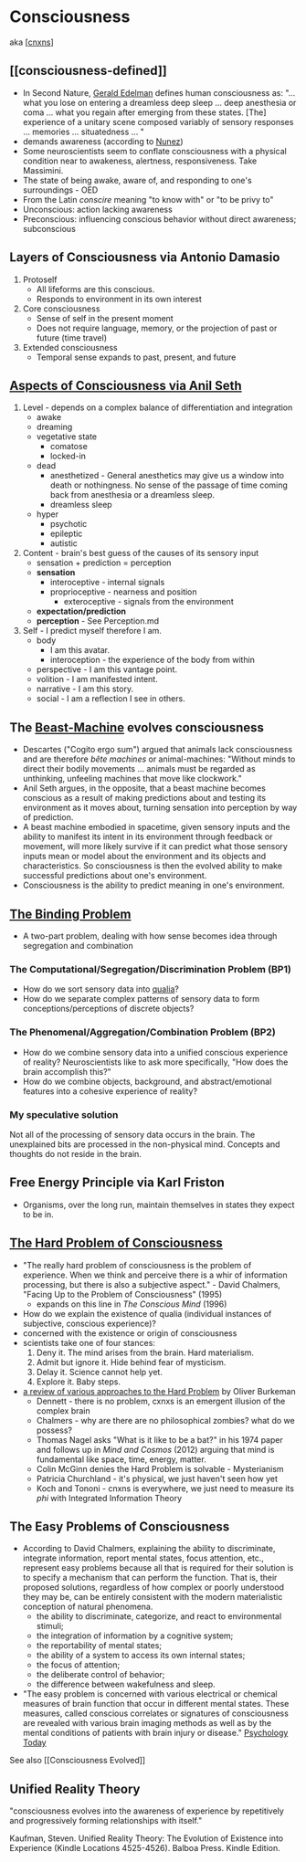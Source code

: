 # Consciousness

aka [[cnxns]]

## [[consciousness-defined]]

- In Second Nature, [Gerald Edelman](https://www.wikiwand.com/en/Gerald_Edelman) defines human consciousness as: "... what you lose on entering a dreamless deep sleep ... deep anesthesia or coma ... what you regain after emerging from these states. [The] experience of a unitary scene composed variably of sensory responses ... memories ... situatedness ... "
- demands awareness (according to [Nunez](https://www.psychologytoday.com/us/blog/the-new-science-consciousness/201702/could-zombie-be-elected-president))
- Some neuroscientists seem to conflate consciousness with a physical condition near to awakeness, alertness, responsiveness. Take Massimini.
- The state of being awake, aware of, and responding to one's surroundings - OED
- From the Latin _conscire_ meaning "to know with" or "to be privy to"
- Unconscious: action lacking awareness
- Preconscious: influencing conscious behavior without direct awareness; subconscious

## Layers of Consciousness via Antonio Damasio

1. Protoself
   - All lifeforms are this conscious.
   - Responds to environment in its own interest
2. Core consciousness
   - Sense of self in the present moment
   - Does not require language, memory, or the projection of past or future (time travel)
3. Extended consciousness
   - Temporal sense expands to past, present, and future

## [Aspects of Consciousness via Anil Seth](https://www.youtube.com/watch?v=xRel1JKOEbI)

1. Level - depends on a complex balance of differentiation and integration
   - awake
   - dreaming
   - vegetative state
     - comatose
     - locked-in
   - dead
     - anesthetized - General anesthetics may give us a window into death or nothingness. No sense of the passage of time coming back from anesthesia or a dreamless sleep.
     - dreamless sleep
   - hyper
     - psychotic
     - epileptic
     - autistic
2. Content - brain's best guess of the causes of its sensory input
   - sensation + prediction = perception
   - **sensation**
     - interoceptive - internal signals
     - proprioceptive - nearness and position
       - exteroceptive - signals from the environment
   - **expectation/prediction**
   - **perception** - See Perception.md
3. Self - I predict myself therefore I am.
   - body
     - I am this avatar.
     - interoception - the experience of the body from within
   - perspective - I am this vantage point.
   - volition - I am manifested intent.
   - narrative - I am this story.
   - social - I am a reflection I see in others.

## The [Beast-Machine](https://www.jstor.org/stable/2708581?seq=1#page_scan_tab_contents) evolves consciousness

- Descartes ("Cogito ergo sum") argued that animals lack consciousness and are therefore _bête machines_ or animal-machines: "Without minds to direct their bodily movements … animals must be regarded as unthinking, unfeeling machines that move like clockwork."
- Anil Seth argues, in the opposite, that a beast machine becomes conscious as a result of making predictions about and testing its environment as it moves about, turning sensation into perception by way of prediction.
- A beast machine embodied in spacetime, given sensory inputs and the ability to manifest its intent in its environment through feedback or movement, will more likely survive if it can predict what those sensory inputs mean or model about the environment and its objects and characteristics. So consciousness is then the evolved ability to make successful predictions about one's environment.
- Consciousness is the ability to predict meaning in one's environment.

## [The Binding Problem](https://www.wikiwand.com/en/Binding_problem)

- A two-part problem, dealing with how sense becomes idea through segregation and combination

### The Computational/Segregation/Discrimination Problem (BP1)

- How do we sort sensory data into [qualia](https://www.wikiwand.com/en/Qualia)?
- How do we separate complex patterns of sensory data to form conceptions/perceptions of discrete objects?

### The Phenomenal/Aggregation/Combination Problem (BP2)

- How do we combine sensory data into a unified conscious experience of reality? Neuroscientists like to ask more specifically, "How does the brain accomplish this?"
- How do we combine objects, background, and abstract/emotional features into a cohesive experience of reality?

### My speculative solution

Not all of the processing of sensory data occurs in the brain. The unexplained bits are processed in the non-physical mind. Concepts and thoughts do not reside in the brain.

## Free Energy Principle via Karl Friston

- Organisms, over the long run, maintain themselves in states they expect to be in.

## [The Hard Problem of Consciousness](https://www.wikiwand.com/en/Hard_problem_of_consciousness)

- "The really hard problem of consciousness is the problem of experience. When we think and perceive there is a whir of information processing, but there is also a subjective aspect." - David Chalmers, "Facing Up to the Problem of Consciousness" (1995)
  - expands on this line in _The Conscious Mind_ (1996)
- How do we explain the existence of qualia (individual instances of subjective, conscious experience)?
- concerned with the existence or origin of consciousness
- scientists take one of four stances:
  1.  Deny it. The mind arises from the brain. Hard materialism.
  2.  Admit but ignore it. Hide behind fear of mysticism.
  3.  Delay it. Science cannot help yet.
  4.  Explore it. Baby steps.
- [a review of various approaches to the Hard Problem](https://www.theguardian.com/science/2015/jan/21/-sp-why-cant-worlds-greatest-minds-solve-mystery-consciousness) by Oliver Burkeman
  - Dennett - there is no problem, cxnxs is an emergent illusion of the complex brain
  - Chalmers - why are there are no philosophical zombies? what do we possess?
  - Thomas Nagel asks "What is it like to be a bat?" in his 1974 paper and follows up in _Mind and Cosmos_ (2012) arguing that mind is fundamental like space, time, energy, matter.
  - Colin McGinn denies the Hard Problem is solvable - Mysterianism
  - Patricia Churchland - it's physical, we just haven't seen how yet
  - Koch and Tononi - cnxns is everywhere, we just need to measure its _phi_ with Integrated Information Theory

## The Easy Problems of Consciousness

- According to David Chalmers, explaining the ability to discriminate, integrate information, report mental states, focus attention, etc., represent easy problems because all that is required for their solution is to specify a mechanism that can perform the function. That is, their proposed solutions, regardless of how complex or poorly understood they may be, can be entirely consistent with the modern materialistic conception of natural phenomena.
  - the ability to discriminate, categorize, and react to environmental stimuli;
  - the integration of information by a cognitive system;
  - the reportability of mental states;
  - the ability of a system to access its own internal states;
  - the focus of attention;
  - the deliberate control of behavior;
  - the difference between wakefulness and sleep.
- "The easy problem is concerned with various electrical or chemical measures of brain function that occur in different mental states. These measures, called conscious correlates or signatures of consciousness are revealed with various brain imaging methods as well as by the mental conditions of patients with brain injury or disease." [Psychology Today](https://www.psychologytoday.com/us/blog/the-new-science-consciousness/201703/brain-dynamic-patterns-and-the-mind)

See also [[Consciousness Evolved]]

## Unified Reality Theory

"consciousness evolves into the awareness of experience by repetitively and progressively forming relationships with itself."

Kaufman, Steven. Unified Reality Theory: The Evolution of Existence into Experience (Kindle Locations 4525-4526). Balboa Press. Kindle Edition.

[//begin]: # 'Autogenerated link references for markdown compatibility'
[cnxns]: ../cnxns 'CNXNS'
[//end]: # 'Autogenerated link references'
